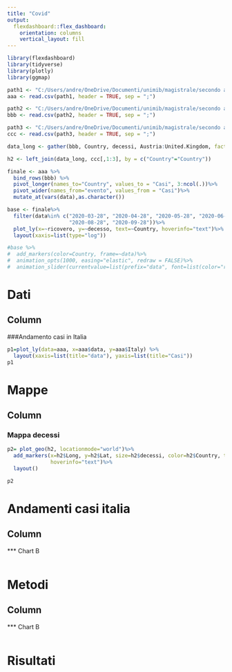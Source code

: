 ---
title: "Covid"
output: 
  flexdashboard::flex_dashboard:
    orientation: columns
    vertical_layout: fill
---

```{r setup, include=FALSE}
library(flexdashboard)
library(tidyverse)
library(plotly)
library(ggmap)
```

```{r}
path1 <- "C:/Users/andre/OneDrive/Documenti/unimib/magistrale/secondo anno/lab R per biostat/files/ricoverati.csv"
aaa <- read.csv(path1, header = TRUE, sep = ";")
```

```{r}
path2 <- "C:/Users/andre/OneDrive/Documenti/unimib/magistrale/secondo anno/lab R per biostat/files/decessi.csv"
bbb <- read.csv(path2, header = TRUE, sep = ";")
```

```{r}
path3 <- "C:/Users/andre/OneDrive/Documenti/unimib/magistrale/secondo anno/lab R per biostat/files/coord.csv"
ccc <- read.csv(path3, header = TRUE, sep = ";")
```

```{r}
data_long <- gather(bbb, Country, decessi, Austria:United.Kingdom, factor_key = TRUE)
```

```{r}
h2 <- left_join(data_long, ccc[,1:3], by = c("Country"="Country"))
```

```{r}
finale <- aaa %>%
  bind_rows(bbb) %>%
  pivot_longer(names_to="Country", values_to = "Casi", 3:ncol(.))%>%
  pivot_wider(names_from="evento", values_from = "Casi")%>%
  mutate_at(vars(data),as.character())
```

```{r}
base <- finale%>%
  filter(data%in% c("2020-03-28", "2020-04-28", "2020-05-28", "2020-06-28", "2020-07-28",
                    "2020-08-28", "2020-09-28"))%>%
  plot_ly(x=~ricovero, y=~decesso, text=~Country, hoverinfo="text")%>%
  layout(xaxis=list(type="log"))
```

```{r}
#base %>%
#  add_markers(color=Country, frame=~data)%>%
#  animation_opts(1000, easing="elastic", redraw = FALSE)%>%
#  animation_slider(currentvalue=list(prefix="data", font=list(color="red")))
```






Dati {data-icon="fa-globe"}
===

Column {data-width=650}
-------------------------------------------------

###Andamento casi in Italia

```{r}
p1=plot_ly(data=aaa, x=aaa$data, y=aaa$Italy) %>%
  layout(xaxis=list(title="data"), yaxis=list(title="Casi"))
p1
```
Mappe
===

Column {data-width=650}
-------------------------------------------------

### Mappa decessi

```{r}
p2= plot_geo(h2, locationmode="world")%>%
  add_markers(x=h2$Long, y=h2$Lat, size=h2$decessi, color=h2$Country, text="titolo", 
              hoverinfo="text")%>%
  layout()

p2
```


Andamenti casi italia
===

Column {data-width=650}
-------------------------------------------------

*** Chart B

```{r}

```








Metodi
===

Column {data-width=650}
-------------------------------------------------

*** Chart B

```{r}

```


Risultati
===

